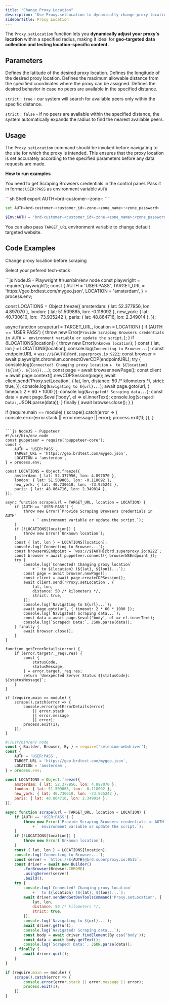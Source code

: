 ```yaml
---
title: "Change Proxy Location"
description: "Use Proxy.setLocation to dynamically change proxy locations for geo-targeted data collection . Set latitude, longitude, and radius before scraping to control request origin."
sidebarTitle: Proxy Location
---
```


The `Proxy.setLocation` function lets you **dynamically adjust your proxy's location** within a specified radius, making it ideal for **geo-targeted data collection and testing location-specific content.**

## Parameters

<ParamField path="lat" type="float">
  Defines the latitude of the desired proxy location.
</ParamField>

<ParamField path="lon" type="float">
  Defines the longitude of the desired proxy location.
</ParamField>

<ParamField path="distance" type="float">
  Defines the maximum allowable <Tooltip tip="In Kilometers">distance</Tooltip> from the specified coordinates where the proxy can be assigned.
</ParamField>

<ParamField path="strict" type="boolean" default="true">
  Defines the desired behavior in case no peers are available in the specified distance.

  `strict: true` - our system will search for available peers only within the specific distance.

  `strict: false` - if no peers are available within the specified distance, the system automatically expands the radius to find the nearest available peers.
</ParamField>

## Usage

The `Proxy.setLocation` command should be invoked before navigating to the site for which the proxy is intended. This ensures that the proxy location is set accurately according to the specified parameters before any data requests are made.

**How to run examples**

You need to get Scraping Browsers credentials in the control panel.
Pass it in format `USER:PASS` as environment variable `AUTH`

<CodeGroup>
  ```sh Shell
  export AUTH=brd-customer-<customer_id>-zone-<zone_name>:<zone_password>
  ```

  ```sh CMD
  set AUTH=brd-customer-<customer_id>-zone-<zone_name>:<zone_password>
  ```

  ```powershell Powershell
  $Env:AUTH = 'brd-customer-<customer_id>-zone-<zone_name>:<zone_password>'
  ```
</CodeGroup>

<Tip>You can also pass `TARGET_URL` environment variable to change default targeted website.</Tip>

## Code Examples

Change proxy location before scraping

<Tip>Select your pefered tech-stack</Tip>

<CodeGroup>
  ```js NodeJS - Playwright
  #!/usr/bin/env node
  const playwright = require('playwright');
  const {
      AUTH = 'USER:PASS',
      TARGET_URL = 'https://geo.brdtest.com/mygeo.json',
      LOCATION = 'amsterdam',
  } = process.env;

  const LOCATIONS = Object.freeze({
      amsterdam: { lat: 52.377956, lon: 4.897070 },
      london: { lat: 51.509865, lon: -0.118092 },
      new_york: { lat: 40.730610, lon: -73.935242 },
      paris: { lat: 48.864716, lon: 2.349014 },
  });

  async function scrape(url = TARGET_URL, location = LOCATION) {
      if (AUTH == 'USER:PASS') {
          throw new Error(`Provide Scraping Browsers credentials in AUTH`
              + ` environment variable or update the script.`);
      }
      if (!LOCATIONS[location]) {
          throw new Error(`Unknown location`);
      }
      const { lat, lon } = LOCATIONS[location];
      console.log(`Connecting to Browser...`);
      const endpointURL = `wss://${AUTH}@brd.superproxy.io:9222`;
      const browser = await playwright.chromium.connectOverCDP(endpointURL);
      try {
          console.log(`Connected! Changing proxy location`
              + ` to ${location} (${lat}, ${lon})...`);
          const page = await browser.newPage();
          const client = await page.context().newCDPSession(page);
          await client.send('Proxy.setLocation', {
              lat, lon,
              distance: 50 /* kilometers */,
              strict: true,
          });
          console.log(`Navigating to ${url}...`);
          await page.goto(url, { timeout: 2 * 60 * 1000 });
          console.log(`Navigated! Scraping data...`);
          const data = await page.$eval('body', el => el.innerText);
          console.log(`Scraped! Data:`, JSON.parse(data));
      } finally {
          await browser.close();
      }
  }

  if (require.main == module) {
      scrape().catch(error => {
          console.error(error.stack || error.message || error);
          process.exit(1);
      });
  }
  ```

  ```js NodeJS - Puppeteer
  #!/usr/bin/env node
  const puppeteer = require('puppeteer-core');
  const {
      AUTH = 'USER:PASS',
      TARGET_URL = 'https://geo.brdtest.com/mygeo.json',
      LOCATION = 'amsterdam',
  } = process.env;

  const LOCATIONS = Object.freeze({
      amsterdam: { lat: 52.377956, lon: 4.897070 },
      london: { lat: 51.509865, lon: -0.118092 },
      new_york: { lat: 40.730610, lon: -73.935242 },
      paris: { lat: 48.864716, lon: 2.349014 },
  });

  async function scrape(url = TARGET_URL, location = LOCATION) {
      if (AUTH == 'USER:PASS') {
          throw new Error(`Provide Scraping Browsers credentials in AUTH`
              + ` environment variable or update the script.`);
      }
      if (!LOCATIONS[location]) {
          throw new Error(`Unknown location`);
      }
      const { lat, lon } = LOCATIONS[location];
      console.log(`Connecting to Browser...`);
      const browserWSEndpoint = `wss://${AUTH}@brd.superproxy.io:9222`;
      const browser = await puppeteer.connect({ browserWSEndpoint });
      try {
          console.log(`Connected! Changing proxy location`
              + ` to ${location} (${lat}, ${lon})...`);
          const page = await browser.newPage();
          const client = await page.createCDPSession();
          await client.send('Proxy.setLocation', {
              lat, lon,
              distance: 50 /* kilometers */,
              strict: true,
          });
          console.log(`Navigating to ${url}...`);
          await page.goto(url, { timeout: 2 * 60 * 1000 });
          console.log(`Navigated! Scraping data...`);
          const data = await page.$eval('body', el => el.innerText);
          console.log(`Scraped! Data:`, JSON.parse(data));
      } finally {
          await browser.close();
      }
  }

  function getErrorDetails(error) {
      if (error.target?._req?.res) {
          const {
              statusCode,
              statusMessage,
          } = error.target._req.res;
          return `Unexpected Server Status ${statusCode}: ${statusMessage}`;
      }
  }

  if (require.main == module) {
      scrape().catch(error => {
          console.error(getErrorDetails(error)
              || error.stack
              || error.message
              || error);
          process.exit(1);
      });
  }
  ```

  ```js NodeJS - Selenium
  #!/usr/bin/env node
  const { Builder, Browser, By } = require('selenium-webdriver');
  const {
      AUTH = 'USER:PASS',
      TARGET_URL = 'https://geo.brdtest.com/mygeo.json',
      LOCATION = 'amsterdam',
  } = process.env;

  const LOCATIONS = Object.freeze({
      amsterdam: { lat: 52.377956, lon: 4.897070 },
      london: { lat: 51.509865, lon: -0.118092 },
      new_york: { lat: 40.730610, lon: -73.935242 },
      paris: { lat: 48.864716, lon: 2.349014 },
  });

  async function scrape(url = TARGET_URL, location = LOCATION) {
      if (AUTH == 'USER:PASS') {
          throw new Error(`Provide Scraping Browsers credentials in AUTH`
              + ` environment variable or update the script.`);
      }
      if (!LOCATIONS[location]) {
          throw new Error(`Unknown location`);
      }
      const { lat, lon } = LOCATIONS[location];
      console.log(`Connecting to Browser...`);
      const server = `https://${AUTH}@brd.superproxy.io:9515`;
      const driver = await new Builder()
          .forBrowser(Browser.CHROME)
          .usingServer(server)
          .build();
      try {
          console.log(`Connected! Changing proxy location`
              + ` to ${location} (${lat}, ${lon})...`);
          await driver.sendAndGetDevToolsCommand('Proxy.setLocation', {
              lat, lon,
              distance: 50 /* kilometers */,
              strict: true,
          });
          console.log(`Navigating to ${url}...`);
          await driver.get(url);
          console.log(`Navigated! Scraping data...`);
          const body = await driver.findElement(By.css('body'));
          const data = await body.getText();
          console.log(`Scraped! Data:`, JSON.parse(data));
      } finally {
          await driver.quit();
      }
  }

  if (require.main == module) {
      scrape().catch(error => {
          console.error(error.stack || error.message || error);
          process.exit(1);
      });
  }
  ```
</CodeGroup>